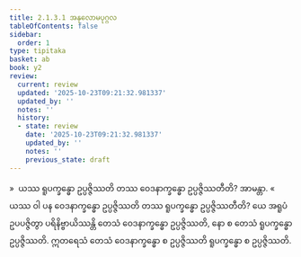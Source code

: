 ```yaml
---
title: 2.1.3.1 အနုလောမပုဂ္ဂလ
tableOfContents: false
sidebar:
  order: 1
type: tipitaka
basket: ab
book: y2
review:
  current: review
  updated: '2025-10-23T09:21:32.981337'
  updated_by: ''
  notes: ''
  history:
  - state: review
    date: '2025-10-23T09:21:32.981337'
    updated_by: ''
    notes: ''
    previous_state: draft
---
```



<ReviewStatus review={frontmatter.review} showDetails={true} />

<HypothesisAnnotation frontmatter={frontmatter} />

<DynamicBreadcrumb />

<Division number="62" book="y2" e="ch" v="33" p="34">

<Paragraph number="530" book="y2">
»  ယဿ ရူပက္ခန္ဓော ဥပ္ပဇ္ဇိဿတိ တဿ ဝေဒနာက္ခန္ဓော ဥပ္ပဇ္ဇိဿတီတိ? အာမန္တာ.
</Paragraph>

<Paragraph number="531" book="y2">
«  ယဿ ဝါ ပန ဝေဒနာက္ခန္ဓော ဥပ္ပဇ္ဇိဿတိ တဿ ရူပက္ခန္ဓော ဥပ္ပဇ္ဇိဿတီတိ?
</Paragraph>

<Paragraph number="532" book="y2">
ယေ အရူပံ ဥပပဇ္ဇိတွာ ပရိနိဗ္ဗာယိဿန္တိ တေသံ ဝေဒနာက္ခန္ဓော ဥပ္ပဇ္ဇိဿတိ, နော စ တေသံ ရူပက္ခန္ဓော ဥပ္ပဇ္ဇိဿတိ. ဣတရေသံ တေသံ ဝေဒနာက္ခန္ဓော စ ဥပ္ပဇ္ဇိဿတိ ရူပက္ခန္ဓော စ ဥပ္ပဇ္ဇိဿတိ.
</Paragraph>
</Division>